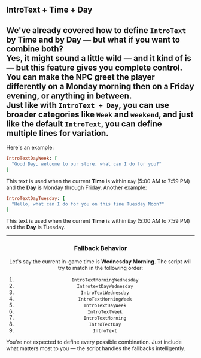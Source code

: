 ## IntroText + Time + Day

We've already covered how to define `IntroText` by **Time** and by **Day** — but what if you want to combine both?
<br/>
Yes, it might sound a little wild — and it kind of is — but this feature gives you complete control. You can make the NPC greet the player differently on a **Monday morning** then on a **Friday evening**, or anything in between.
<br/>
Just like with `IntroText + Day`, you can use broader categories like `Week` and `weekend`, and just like the default `IntroText`, you can define multiple lines for variation.
<br/>
---

Here's an example:

```ruby
IntroTextDayWeek: [
  "Good Day, welcome to our store, what can I do for you?"
]
```
This text is used when the current **Time** is within `Day` (5:00 AM to 7:59 PM) and the **Day** is Monday through Friday.
<ImageWithCaption src="/images/documentation/poke-market/IntroTextDayWeek.png" caption="IntroTextDayWeek" align="center"/>
Another example:

```ruby
IntroTextDayTuesday: [
  "Hello, what can I do for you on this fine Tuesday Noon?"
]
```
This text is used when the current **Time** is within `Day` (5:00 AM to 7:59 PM) and the **Day** is Tuesday.

<ImageWithCaption src="/images/documentation/poke-market/IntroTextDayTuesday.png" caption="IntroTextDayTuesday" align="center"/>

---

### Fallback Behavior

Let's say the current in-game time is **Wednesday Morning**. The script will try to match in the following order:
1. `IntroTextMorningWednesday`
2. `IntrotextDayWednesday`
3. `IntroTextWednesday`
4. `IntroTextMorningWeek`
5. `IntroTextDayWeek`
6. `IntroTextWeek`
7. `IntroTextMorning`
8. `IntroTextDay`
9. `IntroText`

<Callout type="hint">
  You're not expected to define every possible combination. Just include what matters most to you — the script handles the fallbacks intelligently.
</Callout>